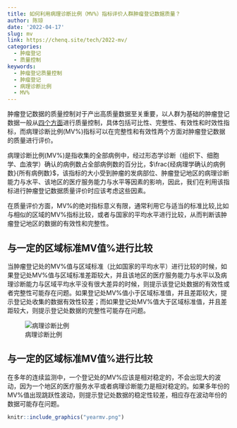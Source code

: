 ```yaml
---
title: 如何利用病理诊断比例（MV%）指标评价人群肿瘤登记数据质量？
author: 陈琼
date: '2022-04-17'
slug: mv
link: https://chenq.site/tech/2022-mv/
categories:
  - 肿瘤登记
  - 质量控制
keywords:
  - 肿瘤登记质量控制
  - 肿瘤登记
  - 病理诊断比例
  - MV%
---
```


肿瘤登记数据的质量控制对于产出高质量数据至关重要，以人群为基础的肿瘤登记数据一般从[四个方面](https://chenq.site/tech/2022-qualitycontrol/)进行质量控制，具体包括可比性、完整性、有效性和时效性指标，而病理诊断比例(MV%)指标可以在完整性和有效性两个方面对肿瘤登记数据的质量进行评价。

病理诊断比例(MV%)是指收集的全部病例中，经过形态学诊断（组织下、细胞学、血液学）确认的病例数占全部病例数的百分比，$\frac{经病理学确认的病例数}{所有病例数}$，该指标的大小受到肿瘤的发病部位、肿瘤登记地区的病理诊断能力与水平、该地区的医疗服务能力与水平等因素的影响，因此，我们在利用该指标进行肿瘤登记数据质量评价时应该考虑这些因素。

在质量评价方面，MV%的绝对指标意义有限，通常利用它与适当的标准比较,比如与相似的区域的MV%指标比较，或者与国家的平均水平进行比较，从而判断该肿瘤登记地区的数据的有效性和完整性。

## 与一定的区域标准MV值%进行比较
当肿瘤登记处的MV%值与区域标准（比如国家的平均水平）进行比较的时候，如果登记处MV%值与区域标准差距较大，并且该地区的医疗服务能力与水平以及病理诊断能力与区域平均水平没有很大差异的时候，则提示该登记处数据的有效性或者完整性可能存在问题。如果登记处MV%值小于区域标准值，并且差距较大，提示登记处收集的数据有效性较差；而如果登记处MV%值大于区域标准值，并且差距较大，则提示登记处数据的完整性可能存在问题。

![病理诊断比例](namv.png)

## 与一定的区域标准MV值%进行比较
在多年的连续监测中，一个登记处的MV%应该是相对稳定的，不会出现大的波动，因为一个地区的医疗服务水平或者病理诊断能力是相对稳定的。如果多年份的MV%值出现跳跃性波动，则提示登记处数据的稳定性较差，相应存在波动年份的数据可能存在问题。

```r
knitr::include_graphics("yearmv.png")
```




